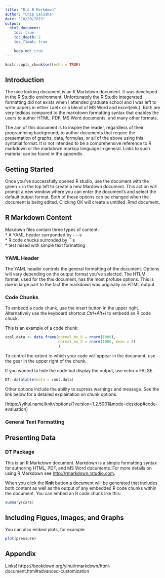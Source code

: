 ```yaml
---
title: "R & R Markdown"
author: "Chip Galusha"
date: "10/20/2019"
output: 
  html_document:
    toc: true
    toc_depth: 2
    toc_float: true
    
    keep_md: true
---
```


```r
knitr::opts_chunk$set(echo = TRUE)
```

## Introduction

The nice looking document is an R Markdown document. It was developed in the R Studio environment. Unfortunately the 
R Studio integerated formatting did not exists when I attended graduate school and I was left to write papers in
either Laetx or a blend of MS Word and excel(eek.). Both are very tedious compared to the markdown formatting syntax 
that enables the users to author HTML, PDF, MS Word documents, and many other formats. 

The aim of this document is to inspire the reader, regardless of their programming background, to author documents
that require the presentation of graphs, data, formulas, or all of the above using this syntatial format. It is not 
intended to be a comprehensive reference to R markdown or the markdown markup language in general. Links to such 
material can be found in the appendix.

## Getting Started 

Once you've successfully opened R studio, use the document with the green + in the top left to create a new 
Mardown document. This action will prompt a new window where you can enter the document's and select the default output
format. Both of these options can be changed when the document is being edited. Clicking OK will create a untitled
.Rmd document.

## R Markdown Content {.tabset .tabset-fad}
Makdown files contain three types of content:   
* A YAML header surrponded by `---`s   
* R code chucks surronded by ```s   
* test mised with simple text formatting   

### YAML Header
The YAML header controls the general formatting of the document. Options will vary depending on the output format you've
selected. The HTLM format, used for the this document, has the most profuse options. This is due in large part to the
fact the markdown was originally an HTML output.

### Code Chunks

To embedd a code chunk, use the insert button in the upper right. Alternatively use the 
keyboard shortcut *Ctrl+Alt+i* to embedd an R code chuck. 

This is an example of a code chunk:
```r

cool.data <- data.frame(normal_mu_0 = rnorm(1000),
                        normal_mu_2 = rnorm(1000, mean = 2)
                        )

```

To control the extent to which your code will appear in the document, use the gear in the upper right of the chunk. 

If you wanted to hide the code but display the output, use echo = FALSE.
```r

DT::datatable(data = cool.data)

```

Other options include the ability to supress warnings and message. See the link below for a detailed explaination on 
chunk options.

[https://yihui.name/knitr/options/?version=1.2.5001&mode=desktop#code-evaluation]

### General Text Formatting



## Presenting Data
### DT Package


This is an R Markdown document. Markdown is a simple formatting syntax for authoring HTML, PDF, and MS Word documents. For more details on using R Markdown see <http://rmarkdown.rstudio.com>.

When you click the **Knit** button a document will be generated that includes both content as well as the output of any embedded R code chunks within the document. You can embed an R code chunk like this:

```r
summary(cars)
```

## Including Figues, Images, and Graphs

You can also embed plots, for example:

```r
plot(pressure)
```

## Appendix

Links!
https://bookdown.org/yihui/rmarkdown/html-document.html#advanced-customization





